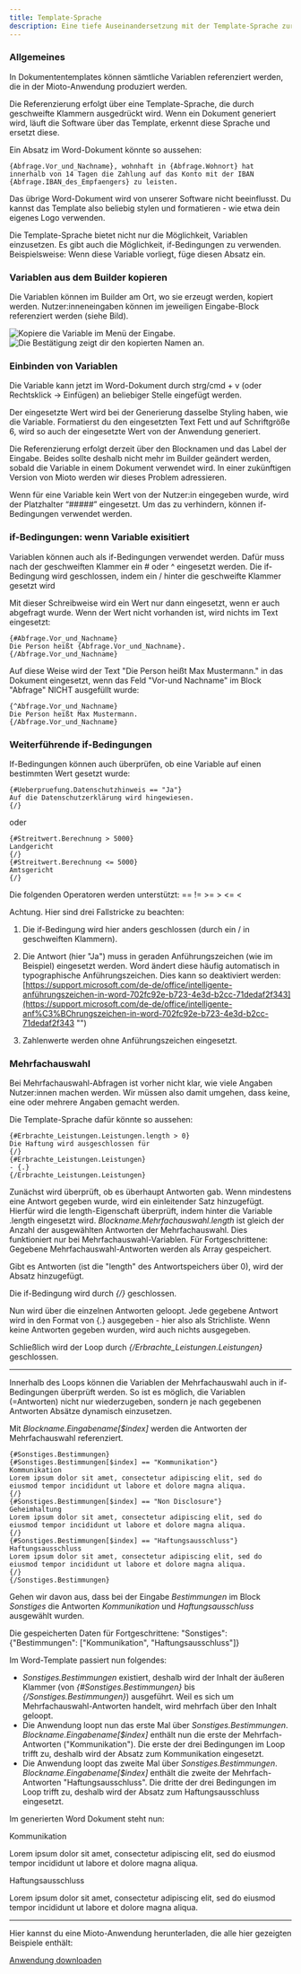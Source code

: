 ```yaml
---
title: Template-Sprache
description: Eine tiefe Auseinandersetzung mit der Template-Sprache zur Dokumentenautomatisierung.
---
```


### Allgemeines

In Dokumententemplates können sämtliche Variablen referenziert werden, die in der Mioto-Anwendung produziert werden.

Die Referenzierung erfolgt über eine Template-Sprache, die durch geschweifte Klammern ausgedrückt wird. Wenn ein Dokument generiert wird, läuft die Software über das Template, erkennt diese Sprache und ersetzt diese.

Ein Absatz im Word-Dokument könnte so aussehen:

```
{Abfrage.Vor_und_Nachname}, wohnhaft in {Abfrage.Wohnort} hat innerhalb von 14 Tagen die Zahlung auf das Konto mit der IBAN {Abfrage.IBAN_des_Empfaengers} zu leisten. 
```

Das übrige Word-Dokument wird von unserer Software nicht beeinflusst. Du kannst das Template also beliebig stylen und formatieren - wie etwa dein eigenes Logo verwenden. 

Die Template-Sprache bietet nicht nur die Möglichkeit, Variablen einzusetzen. Es gibt auch die Möglichkeit, if-Bedingungen zu verwenden. Beispielsweise: Wenn diese Variable vorliegt, füge diesen Absatz ein.

### Variablen aus dem Builder kopieren

Die Variablen können im Builder am Ort, wo sie erzeugt werden, kopiert werden. Nutzer:inneneingaben können im jeweiligen Eingabe-Block referenziert werden (siehe Bild).

![Kopiere die Variable im Menü der Eingabe.](/img/var_kopieren.png "Kopiere die Variable im Menü der Eingabe.")
![Die Bestätigung zeigt dir den kopierten Namen an.](/img/var_kopiert.png "Die Bestätigung zeigt dir den kopierten Namen an.")

### Einbinden von Variablen

Die Variable kann jetzt im Word-Dokument durch strg/cmd + v (oder Rechtsklick -> Einfügen) an beliebiger Stelle eingefügt werden.

Der eingesetzte Wert wird bei der Generierung dasselbe Styling haben, wie die Variable. Formatierst du den eingesetzten Text Fett und auf Schriftgröße 6, wird so auch der eingesetzte Wert von der Anwendung generiert.

Die Referenzierung erfolgt derzeit über den Blocknamen und das Label der Eingabe. Beides sollte deshalb nicht mehr im Builder geändert werden, sobald die Variable in einem Dokument verwendet wird. In einer zukünftigen Version von Mioto werden wir dieses Problem adressieren.

Wenn für eine Variable kein Wert von der Nutzer:in eingegeben wurde, wird der Platzhalter “#####” eingesetzt. Um das zu verhindern, können if-Bedingungen verwendet werden.

### if-Bedingungen: wenn Variable exisitiert

Variablen können auch als if-Bedingungen verwendet werden. Dafür muss nach der geschweiften Klammer ein # oder ^ eingesetzt werden. Die if-Bedingung wird geschlossen, indem ein / hinter die geschweifte Klammer gesetzt wird

Mit dieser Schreibweise wird ein Wert nur dann eingesetzt, wenn er auch abgefragt wurde. Wenn der Wert nicht vorhanden ist, wird nichts im Text eingesetzt:

```
{#Abfrage.Vor_und_Nachname}
Die Person heißt {Abfrage.Vor_und_Nachname}.
{/Abfrage.Vor_und_Nachname}
```

Auf diese Weise wird der Text "Die Person heißt Max Mustermann." in das Dokument eingesetzt, wenn das Feld "Vor-und Nachname" im Block "Abfrage" NICHT ausgefüllt wurde:

```
{^Abfrage.Vor_und_Nachname}
Die Person heißt Max Mustermann.
{/Abfrage.Vor_und_Nachname}
```

### Weiterführende if-Bedingungen

If-Bedingungen können auch überprüfen, ob eine Variable auf einen bestimmten Wert gesetzt wurde:

```
{#Ueberpruefung.Datenschutzhinweis == "Ja"}
Auf die Datenschutzerklärung wird hingewiesen.
{/}
```

oder

```
{#Streitwert.Berechnung > 5000}
Landgericht
{/}
{#Streitwert.Berechnung <= 5000}
Amtsgericht
{/}
```

Die folgenden Operatoren werden unterstützt: == != >= > <= <

Achtung. Hier sind drei Fallstricke zu beachten:

1. Die if-Bedingung wird hier anders geschlossen (durch ein / in geschweiften Klammern).

2. Die Antwort (hier "Ja") muss in geraden Anführungszeichen (wie im Beispiel) eingesetzt werden. Word ändert diese häufig automatisch in typographische Anführungszeichen. Dies kann so deaktiviert werden: [https://support.microsoft.com/de-de/office/intelligente-anführungszeichen-in-word-702fc92e-b723-4e3d-b2cc-71dedaf2f343](https://support.microsoft.com/de-de/office/intelligente-anf%C3%BChrungszeichen-in-word-702fc92e-b723-4e3d-b2cc-71dedaf2f343 "")

3. Zahlenwerte werden ohne Anführungszeichen eingesetzt.

### Mehrfachauswahl

Bei Mehrfachauswahl-Abfragen ist vorher nicht klar, wie viele Angaben Nutzer:innen machen werden. Wir müssen also damit umgehen, dass keine, eine oder mehrere Angaben gemacht werden.

Die Template-Sprache dafür könnte so aussehen:

```
{#Erbrachte_Leistungen.Leistungen.length > 0}
Die Haftung wird ausgeschlossen für
{/}
{#Erbrachte_Leistungen.Leistungen}
- {.}
{/Erbrachte_Leistungen.Leistungen}
```

Zunächst wird überprüft, ob es überhaupt Antworten gab. Wenn mindestens eine Antwort gegeben wurde, wird ein einleitender Satz hinzugefügt. Hierfür wird die length-Eigenschaft überprüft, indem hinter die Variable .length eingesetzt wird. *Blockname.Mehrfachauswahl.length* ist gleich der Anzahl der ausgewählten Antworten der Mehrfachauswahl. Dies funktioniert nur bei Mehrfachauswahl-Variablen. Für Fortgeschrittene: Gegebene Mehrfachauswahl-Antworten werden als Array gespeichert.

Gibt es Antworten (ist die "length" des Antwortspeichers über 0), wird der Absatz hinzugefügt.

Die if-Bedingung wird durch *{/}* geschlossen.

Nun wird über die einzelnen Antworten geloopt. Jede gegebene Antwort wird in den Format von {.} ausgegeben - hier also als Strichliste. Wenn keine Antworten gegeben wurden, wird auch nichts ausgegeben.

Schließlich wird der Loop durch *{/Erbrachte_Leistungen.Leistungen}* geschlossen.

---

Innerhalb des Loops können die Variablen der Mehrfachauswahl auch in if-Bedingungen überprüft werden. So ist es möglich, die Variablen (=Antworten) nicht nur wiederzugeben, sondern je nach gegebenen Antworten Absätze dynamisch einzusetzen.

Mit *Blockname.Eingabename[$index]* werden die Antworten der Mehrfachauswahl referenziert.

```
{#Sonstiges.Bestimmungen}
{#Sonstiges.Bestimmungen[$index] == "Kommunikation"}
Kommunikation
Lorem ipsum dolor sit amet, consectetur adipiscing elit, sed do eiusmod tempor incididunt ut labore et dolore magna aliqua.
{/}
{#Sonstiges.Bestimmungen[$index] == "Non Disclosure"}
Geheimhaltung
Lorem ipsum dolor sit amet, consectetur adipiscing elit, sed do eiusmod tempor incididunt ut labore et dolore magna aliqua.
{/}
{#Sonstiges.Bestimmungen[$index] == "Haftungsausschluss"}
Haftungsausschluss
Lorem ipsum dolor sit amet, consectetur adipiscing elit, sed do eiusmod tempor incididunt ut labore et dolore magna aliqua.
{/}
{/Sonstiges.Bestimmungen}
```

Gehen wir davon aus, dass bei der Eingabe *Bestimmungen* im Block *Sonstiges* die Antworten *Kommunikation* und *Haftungsausschluss* ausgewählt wurden.

Die gespeicherten Daten für Fortgeschrittene: "Sonstiges": {"Bestimmungen": ["Kommunikation", "Haftungsausschluss"]}

Im Word-Template passiert nun folgendes:
* *Sonstiges.Bestimmungen* existiert, deshalb wird der Inhalt der äußeren Klammer (von *{#Sonstiges.Bestimmungen}* bis *{/Sonstiges.Bestimmungen}*) ausgeführt. Weil es sich um Mehrfachauswahl-Antworten handelt, wird mehrfach über den Inhalt geloopt.
* Die Anwendung loopt nun das erste Mal über *Sonstiges.Bestimmungen*. *Blockname.Eingabename[$index]* enthält nun die erste der Mehrfach-Antworten ("Kommunikation"). Die erste der drei Bedingungen im Loop trifft zu, deshalb wird der Absatz zum Kommunikation eingesetzt.
* Die Anwendung loopt das zweite Mal über *Sonstiges.Bestimmungen*. *Blockname.Eingabename[$index]* enthält die zweite der Mehrfach-Antworten "Haftungsausschluss". Die dritte der drei Bedingungen im Loop trifft zu, deshalb wird der Absatz zum Haftungsausschluss eingesetzt.

Im generierten Word Dokument steht nun:

Kommunikation

Lorem ipsum dolor sit amet, consectetur adipiscing elit, sed do eiusmod tempor incididunt ut labore et dolore magna aliqua.


Haftungsausschluss

Lorem ipsum dolor sit amet, consectetur adipiscing elit, sed do eiusmod tempor incididunt ut labore et dolore magna aliqua.

---

Hier kannst du eine Mioto-Anwendung herunterladen, die alle hier gezeigten Beispiele enthält:

[Anwendung downloaden](../assets/doc-starter.zip)

